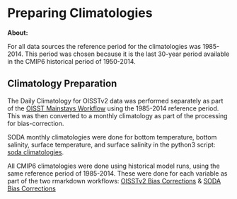# Preparing Climatologies

**About:**

For all data sources the reference period for the climatologies was 1985-2014. This
period was chosen because it is the last 30-year period available in the CMIP6 historical
period of 1950-2014.

## Climatology Preparation

The Daily Climatology for OISSTv2 data was performed separately as part of the [OISST Mainstays Workflow](https://github.com/adamkemberling/oisst_mainstays) using the 1985-2014 reference period. 
This was then converted to a monthly climatology as part of the processing for bias-correction.

SODA monthly climatologies were done for bottom temperature,  bottom salinity, surface temperature, 
and surface salinity in the python3 script: [soda climatologies](https://github.com/gulfofmaine/sdm_workflow/blob/main/CMIP6_processing/soda_climatology.py).

All CMIP6 climatologies were done using historical model runs, using the same reference period of 
1985-2014. These were done for each variable as part of the two rmarkdown workflows:
[OISSTv2 Bias Corrections](https://gulfofmaine.github.io/sdm_workflow/CMIP6_processing/R/CMIP_OISST_bias_corrections.html) & [SODA Bias Corrections](https://gulfofmaine.github.io/sdm_workflow/CMIP6_processing/R/CMIP_SODA_bias_corrections.html)